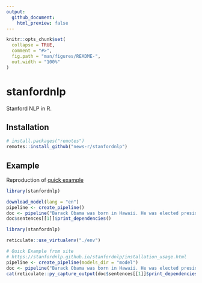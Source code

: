 ```yaml
---
output: 
  github_document:
    html_preview: false
---
```


<!-- README.md is generated from README.Rmd. Please edit that file -->

```r
knitr::opts_chunk$set(
  collapse = TRUE,
  comment = "#>",
  fig.path = "man/figures/README-",
  out.width = "100%"
)
```
<!-- badges: start -->
<!-- badges: end -->

# stanfordnlp

Stanford NLP in R.

## Installation

``` r
# install.packages("remotes")
remotes::install_github("news-r/stanfordnlp")
```

## Example

Reproduction of [quick example](https://stanfordnlp.github.io/stanfordnlp/installation_usage.html)

```r
library(stanfordnlp)

download_model(lang = "en")
pipeline <- create_pipeline()
doc <- pipeline("Barack Obama was born in Hawaii. He was elected president in 2008.")
doc$sentences[[1]]$print_dependencies()
```

```r
library(stanfordnlp)

reticulate::use_virtualenv("./env")

# Quick Example from site
# https://stanfordnlp.github.io/stanfordnlp/installation_usage.html
pipeline <- create_pipeline(models_dir = "model")
doc <- pipeline("Barack Obama was born in Hawaii. He was elected president in 2008.")
cat(reticulate::py_capture_output(doc$sentences[[1]]$print_dependencies()))
```
